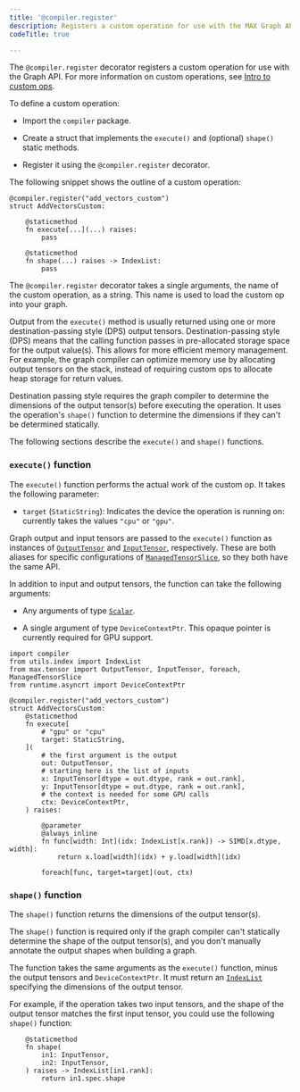 ```yaml
---
title: '@compiler.register'
description: Registers a custom operation for use with the MAX Graph API.
codeTitle: true

---
```


The `@compiler.register` decorator registers a custom operation for use with the
Graph API. For more information on custom operations, see
[Intro to custom ops](/max/custom-ops).

To define a custom operation:

- Import the `compiler` package.

- Create a struct that implements the `execute()` and (optional) `shape()`
  static methods.

- Register it using the `@compiler.register` decorator.

The following snippet shows the outline of a custom operation:

```mojo
@compiler.register("add_vectors_custom")
struct AddVectorsCustom:

    @staticmethod
    fn execute[...](...) raises:
        pass

    @staticmethod
    fn shape(...) raises -> IndexList:
        pass
```

The `@compiler.register` decorator takes a single arguments, the name of the
custom operation, as a string. This name is used to load the custom op into your
graph.

Output from the `execute()` method is usually returned using one or more
destination-passing style (DPS) output tensors. Destination-passing style (DPS)
means that the calling function passes in pre-allocated storage space for the
output value(s). This allows for more efficient memory management. For example,
the graph compiler can optimize memory use by allocating output tensors on the
stack, instead of requiring custom ops to allocate heap storage for return
values.

Destination passing style requires the graph compiler to determine the
dimensions of the output tensor(s) before executing the operation. It uses the
operation's `shape()` function to determine the dimensions if they can't be
determined statically.

The following sections describe the `execute()` and `shape()` functions.

### `execute()` function

The `execute()` function performs the actual work of the custom op. It takes the
following parameter:

- `target` (`StaticString`): Indicates the device the operation is running on:
  currently takes the values `"cpu"` or `"gpu"`.

Graph output and input tensors are passed to the `execute()` function as
instances of
[`OutputTensor`](/mojo/kernels/extensibility/tensor/managed_tensor_slice/#aliases) and
[`InputTensor`](/mojo/kernels/extensibility/tensor/managed_tensor_slice/#aliases),
respectively. These are both aliases for specific configurations of
[`ManagedTensorSlice`](/mojo/kernels/extensibility/tensor/managed_tensor_slice/ManagedTensorSlice),
so they both have the same API.

In addition to input and output tensors, the function can take the following
arguments:

- Any arguments of type [`Scalar`](/mojo/manual/types#scalar-values).

- A single argument of type `DeviceContextPtr`. This opaque pointer is
  currently required for GPU support.

```mojo
import compiler
from utils.index import IndexList
from max.tensor import OutputTensor, InputTensor, foreach, ManagedTensorSlice
from runtime.asyncrt import DeviceContextPtr

@compiler.register("add_vectors_custom")
struct AddVectorsCustom:
    @staticmethod
    fn execute[
        # "gpu" or "cpu"
        target: StaticString,
    ](
        # the first argument is the output
        out: OutputTensor,
        # starting here is the list of inputs
        x: InputTensor[dtype = out.dtype, rank = out.rank],
        y: InputTensor[dtype = out.dtype, rank = out.rank],
        # the context is needed for some GPU calls
        ctx: DeviceContextPtr,
    ) raises:

        @parameter
        @always_inline
        fn func[width: Int](idx: IndexList[x.rank]) -> SIMD[x.dtype, width]:
            return x.load[width](idx) + y.load[width](idx)

        foreach[func, target=target](out, ctx)
```

### `shape()` function

The `shape()` function returns the dimensions of the output tensor(s).

The `shape()` function is required only if the graph compiler can't statically
determine the shape of the output tensor(s), and you don't manually annotate the
output shapes when building a graph.

The function takes the same arguments as the `execute()` function, minus the
output tensors and `DeviceContextPtr`. It must return an
[`IndexList`](/mojo/stdlib/utils/index_/IndexList/) specifying the dimensions of
the output tensor.

For example, if the operation takes two input tensors, and the shape of the
output tensor matches the first input tensor, you could use the following
`shape()` function:

```mojo
    @staticmethod
    fn shape(
        in1: InputTensor,
        in2: InputTensor,
    ) raises -> IndexList[in1.rank]:
        return in1.spec.shape
```
